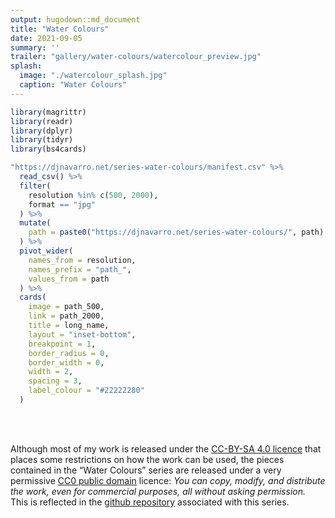 ```yaml
---
output: hugodown::md_document
title: "Water Colours"
date: 2021-09-05
summary: ''
trailer: "gallery/water-colours/watercolour_preview.jpg"
splash:
  image: "./watercolour_splash.jpg"
  caption: "Water Colours"
---
```


<style> 
a > h5 { 
  color: #ddd; 
  font-weight: normal;
} 
</style> 


```r
library(magrittr)
library(readr)
library(dplyr)
library(tidyr)
library(bs4cards)

"https://djnavarro.net/series-water-colours/manifest.csv" %>% 
  read_csv() %>% 
  filter(
    resolution %in% c(500, 2000), 
    format == "jpg"
  ) %>% 
  mutate(
    path = paste0("https://djnavarro.net/series-water-colours/", path)
  ) %>% 
  pivot_wider(
    names_from = resolution, 
    names_prefix = "path_", 
    values_from = path
  ) %>% 
  cards(
    image = path_500,
    link = path_2000,
    title = long_name,
    layout = "inset-bottom", 
    breakpoint = 1,
    border_radius = 0,
    border_width = 0, 
    width = 2,
    spacing = 3,
    label_colour = "#22222280"
  )  
```

<br><br>

Although most of my work is released under the [CC-BY-SA 4.0 licence](https://creativecommons.org/licenses/by-sa/4.0/) that places some restrictions on how the work can be used, the pieces contained in the "Water Colours" series are released under a very permissive [CC0 public domain](https://creativecommons.org/publicdomain/zero/1.0/) licence: *You can copy, modify, and distribute the work, even for commercial purposes, all without asking permission.* This is reflected in the [github repository](https://github.com/djnavarro/series-water-colours) associated with this series.


